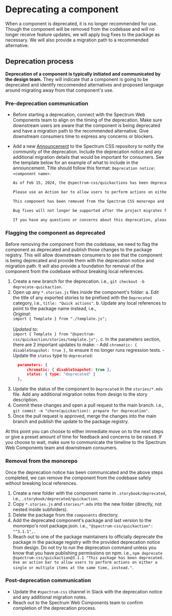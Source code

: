 
<Meta title="Deprecation workflow" />

# Deprecating a component

When a component is deprecated, it is no longer recommended for use. Though the component will be removed from the codebase and will no longer receive feature updates, we will apply bug fixes to the package as necessary. We will also provide a migration path to a recommended alternative.

## Deprecation process

**Deprecation of a component is typically initiated and communicated by the design team.** They will indicate that a component is going to be deprecated and identify reccomended alternatives and proposed language around migrating away from that component's use.

### Pre-deprecation communication

- Before starting a deprecation, connect with the Spectrum Web Components team to align on the timing of the deprecation. Make sure downstream users are aware that the component is being deprecated and have a migration path to the recommended alternative. Give downstream consumers time to express any concerns or blockers.
- Add a new [Announcement](https://github.com/adobe/spectrum-css/discussions/new?category=announcements) to the Spectrum CSS repository to notify the community of the deprecation. Include the deprecation notice and any additional migration details that would be important for consumers. See the template below for an example of what to include in the announcement. Title should follow this format: `Deprecation notice: <component name>`.

  ```markdown
  As of Feb 15, 2024, the @spectrum-css/quickactions has been deprecated.

  Please use an Action bar to allow users to perform actions on either a single or multiple items at the same time, instead.

  This component has been removed from the Spectrum CSS monorepo and will no longer receive new features. Bug fixes will be patched on a as-needed basis. If you find a critical bug, please open a bug report.

  Bug fixes will not longer be supported after the project migrates fully to Spectrum 2 (date TBD).

  If you have any questions or concerns about this deprecation, please feel free to contribute to the discussion here or reach out to us directly.
  ```

### Flagging the component as deprecated

Before removing the component from the codebase, we need to flag the component as deprecated and publish those changes to the package registry. This will allow downstream consumers to see that the component is being deprecated and provide them with the deprecation notice and migration path. It will also provide a foundation for removal of the component from the codebase without breaking local references.

1. Create a new branch for the deprecation. i.e., `git checkout -b deprecate-quickaction`.
2. Open up any `*.stories.js` files inside the component's folder:
   a. Edit the title of any exported stories to be prefixed with the `Deprecated` category, i.e., `title: "Quick actions"`.
   b. Update any local references to point to the package name instead, i.e.,<br/>_Original_:<br/>`import { Template } from "./template.js";`<br/><br/>_Updated to_:<br/>`import { Template } from "@spectrum-css/quickaction/stories/template.js";`.
   c. In the parameters section, there are 2 important updates to make: - Add `chromatic: { disableSnapshot: true },` to ensure it no longer runs regression tests. - Update the `status` type to `deprecated`:
   ```json
     parameters: {
         chromatic: { disableSnapshot: true },
         status: { type: "deprecated" }
     },
   ```
3. Update the status of the component to `Deprecated` in the `stories/*.mdx` file. Add any additional migration notes from design to the story description.
4. Commit these changes and open a pull request to the main branch. i.e., `git commit -m "chore(quickaction): prepare for deprecation"`.
5. Once the pull request is approved, merge the changes into the main branch and publish the update to the package registry.

At this point you can choose to either immediate move on to the next steps or give a preset amount of time for feedback and concerns to be raised. If you choose to wait, make sure to communicate the timeline to the Spectrum Web Components team and downstream consumers.

### Removal from the monorepo

Once the deprecation notice has been communicated and the above steps completed, we can remove the component from the codebase safely without breaking local references.

1. Create a new folder with the component name in `.storybook/deprecated`, i.e., `.storybook/deprecated/quickaction`.
2. Copy `*.stories.js` and `stories/*.mdx` into the new folder (directly, not nested inside subfolders).
3. Delete the package from the `components` directory.
4. Add the deprecated component's package and last version to the monorepo's root package.json. i.e., `"@spectrum-css/quickaction": "^3.1.1",`.
5. Reach out to one of the package maintainers to officially deprecate the package in the package registry with the provided deprecation notice from design. Do not try to run the deprecation command unless you know that you have publishing permissions on npm. i.e., `npm deprecate @spectrum-css/quickaction@3.1.1 "This package has been deprecated. Use an action bar to allow users to perform actions on either a single or multiple items at the same time, instead."`.

### Post-deprecation communication

- Update the `#spectrum-css` channel in Slack with the deprecation notice and any additional migration notes.
- Reach out to the Spectrum Web Components team to confirm completion of the deprecation process.
